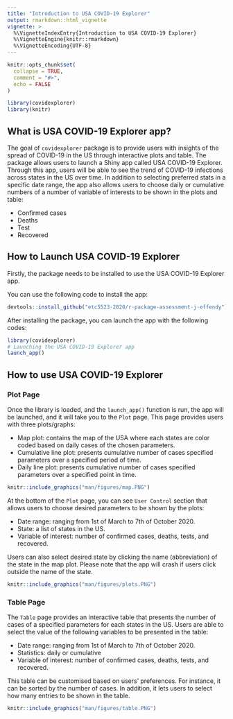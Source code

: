 ```yaml
---
title: "Introduction to USA COVID-19 Explorer"
output: rmarkdown::html_vignette
vignette: >
  %\VignetteIndexEntry{Introduction to USA COVID-19 Explorer}
  %\VignetteEngine{knitr::rmarkdown}
  %\VignetteEncoding{UTF-8}
---
```


```r
knitr::opts_chunk$set(
  collapse = TRUE,
  comment = "#>",
  echo = FALSE
)
```

```r
library(covidexplorer)
library(knitr)
```

## What is USA COVID-19 Explorer app?

The goal of `covidexplorer` package is to provide users with insights of the spread of COVID-19 in the US through interactive plots and table. The package allows users to launch a Shiny app called USA COVID-19 Explorer. Through this app, users will be able to see the trend of COVID-19 infections across states in the US over time. In addition to selecting preferred stats in a specific date range, the app also allows users to choose daily or cumulative numbers of a number of variable of interests to be shown in the plots and table:

* Confirmed cases
* Deaths
* Test
* Recovered

## How to Launch USA COVID-19 Explorer

Firstly, the package needs to be installed to use the USA COVID-19 Explorer app.

You can use the following code to install the app:

``` r
devtools::install_github("etc5523-2020/r-package-assessment-j-effendy")
```

After installing the package, you can launch the app with the following codes:

``` r
library(covidexplorer)
# Launching the USA COVID-19 Explorer app
launch_app()
```

## How to use USA COVID-19 Explorer

### Plot Page

Once the library is loaded, and the `launch_app()` function is run,
the app will be launched, and it will take you to the `Plot` page.
This page provides users with three plots/graphs:

* Map plot: contains the map of the USA where each states are color coded 
based on daily cases of the chosen parameters.
* Cumulative line plot: presents cumulative number of cases specified 
parameters over a specified period of time.
* Daily line plot: presents cumulative number of cases specified 
parameters over a specified point in time.



```r
knitr::include_graphics("man/figures/map.PNG")
```

At the bottom of the `Plot` page, you can see `User Control` section
that allows users to choose desired parameters to be shown by the plots:

* Date range: ranging from 1st of March to 7th of October 2020.
* State: a list of states in the US.
* Variable of interest: number of confirmed cases, deaths, tests, and recovered.

Users can also select desired state by clicking the name (abbreviation) of the state in the 
map plot. Please note that the app will crash if users click outside the name of the state.

```r
knitr::include_graphics("man/figures/plots.PNG")
```

### Table Page

The `Table` page provides an interactive table that presents the number of cases of
a specified parameters for each states in the US. Users are able to select the value
of the following variables to be presented in the table:

* Date range: ranging from 1st of March to 7th of October 2020.
* Statistics: daily or cumulative
* Variable of interest: number of confirmed cases, deaths, tests, and recovered.

This table can be customised based on users' preferences. For instance, it can be sorted
by the number of cases. In addition, it lets users to select how many entries to be
shown in the table.

```r
knitr::include_graphics("man/figures/table.PNG")
```